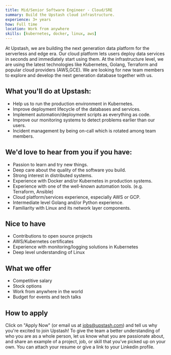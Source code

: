 ```yaml
---
title: Mid/Senior Software Engineer - Cloud/SRE
summary: Build the Upstash cloud infrastructure.
experience: 3+ years
how: Full time
location: Work from anywhere
skills: [kubernetes, docker, linux, aws]
---
```


At Upstash, we are building the next generation data platform for the serverless
and edge era.
Our cloud platform lets users deploy data services in seconds and immediately
start using them.
At the infrastructure level, we are using the latest technologies like
Kubernetes, Golang, Terraform and popular cloud providers (AWS,GCE).
We are looking for new team members to explore and develop the next generation
database together with us.

## What you'll do at Upstash:

- Help us to run the production environment in Kubernetes.
- Improve deployment lifecycle of the databases and services.
- Implement automation/deployment scripts as everything as code.
- Improve our monitoring systems to detect problems earlier than our users.
- Incident management by being on-call which is rotated among team members.

## We'd love to hear from you if you have:

- Passion to learn and try new things.
- Deep care about the quality of the software you build.
- Strong interest in distributed systems.
- Experience with Docker and/or Kubernetes in production systems.
- Experience with one of the well-known automation tools. (e.g. Terraform,
  Ansible)
- Cloud platform/services experience, especially AWS or GCP.
- Intermediate level Golang and/or Python experience.
- Familiarity with Linux and its network layer components.

## Nice to have

- Contributions to open source projects
- AWS/Kubernetes certificates
- Experience with monitoring/logging solutions in Kubernetes
- Deep level understanding of Linux

## What we offer

- Competitive salary
- Stock options
- Work from anywhere in the world
- Budget for events and tech talks

## How to apply

Click on "Apply Now" (or email us at [jobs@upstash.com](jobs@upstash.com)) and tell us why you're
excited to join Upstash! To give the team a better understanding of who you are
as a whole person, let us know what you are passionate about, and share an
example of a project, job, or skill that you’ve picked up on your own. You can
attach your resume or give a link to your Linkedin profile.
